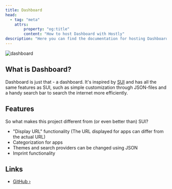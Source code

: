 ```yaml
---
title: Dashboard
head:
  - tag: "meta"
    attrs:
        property: "og:title"
        content: "How to host Dashboard with Hostly"
description: "Here you can find the documentation for hosting Dashboard with Hostly."
---
```



<Badge text="One-click setup." variant="note" size="large" />

![dashboard](https://github.com/phntxx/dashboard/blob/master/screenshot.png?raw=true)

## What is Dashboard?

Dashboard is just that - a dashboard. It's inspired by [SUI](https://github.com/jeroenpardon/sui) and has all the same features as SUI, such as simple customization through JSON-files and a handy search bar to search the internet more efficiently.

## Features

So what makes this project different from (or even better than) SUI?

- "Display URL" functionality (The URL displayed for apps can differ from the actual URL)
- Categorization for apps
- Themes and search providers can be changed using JSON
- Imprint functionality

## Links

- [GitHub ›](https://github.com/phntxx/dashboard?utm_source=hostly.khulnasoft.com)
